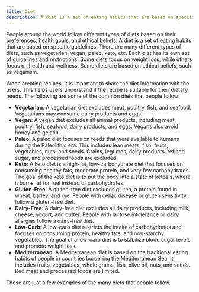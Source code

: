 ```yaml
---
title: Diet
description: A diet is a set of eating habits that are based on specific guidelines. There are many different types of diets, such as vegetarian, vegan, paleo, keto, etc. Each diet has its own set of guidelines and restrictions.
---
```

People around the world follow different types of diets based on their preferences, health goals, and ethical beliefs. A diet is a set of eating habits that are based on specific guidelines. There are many different types of diets, such as vegetarian, vegan, paleo, keto, etc. Each diet has its own set of guidelines and restrictions. Some diets focus on weight loss, while others focus on health and wellness. Some diets are based on ethical beliefs, such as veganism.

When creating recipes, it is important to share the diet information with the users. This helps users understand if the recipe is suitable for their dietary needs. The following are some of the common diets that people follow:

- **Vegetarian**: A vegetarian diet excludes meat, poultry, fish, and seafood. Vegetarians may consume dairy products and eggs.
- **Vegan**: A vegan diet excludes all animal products, including meat, poultry, fish, seafood, dairy products, and eggs. Vegans also avoid honey and gelatin.
- **Paleo**: A paleo diet focuses on foods that were available to humans during the Paleolithic era. This includes lean meats, fish, fruits, vegetables, nuts, and seeds. Grains, legumes, dairy products, refined sugar, and processed foods are excluded.
- **Keto**: A keto diet is a high-fat, low-carbohydrate diet that focuses on consuming healthy fats, moderate protein, and very few carbohydrates. The goal of the keto diet is to put the body into a state of ketosis, where it burns fat for fuel instead of carbohydrates.
- **Gluten-Free**: A gluten-free diet excludes gluten, a protein found in wheat, barley, and rye. People with celiac disease or gluten sensitivity follow a gluten-free diet.
- **Dairy-Free**: A dairy-free diet excludes all dairy products, including milk, cheese, yogurt, and butter. People with lactose intolerance or dairy allergies follow a dairy-free diet.
- **Low-Carb**: A low-carb diet restricts the intake of carbohydrates and focuses on consuming protein, healthy fats, and non-starchy vegetables. The goal of a low-carb diet is to stabilize blood sugar levels and promote weight loss.
- **Mediterranean**: A Mediterranean diet is based on the traditional eating habits of people in countries bordering the Mediterranean Sea. It includes fruits, vegetables, whole grains, fish, olive oil, nuts, and seeds. Red meat and processed foods are limited.

These are just a few examples of the many diets that people follow.
